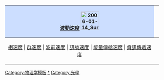 <br clear=all />
<center>
{| class="toccolours" style="margin: 0 2em 0 2em;"
! align="center" style="background:#ccdeff" width="100%" | [[波速|波動速度]] [[File:2006-01-14 Surface waves.jpg|60px]]
| align="left" width="50" | <small>{{ed|波速|}}</small>
|-
|align=center| [[相速度]] | [[群速度]] | [[波前速度]] | [[訊號速度]] | [[能量傳遞速度]] | [[資訊傳遞速度]]
|}
</center>

<noinclude>
[[Category:物理学模板]]
[[Category:振动和波|*]]
[[Category:光學]]

</noinclude>